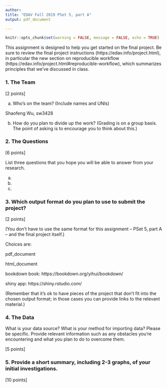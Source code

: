 ```yaml
---
author:
title: "EDAV Fall 2019 PSet 5, part A"
output: pdf_document

---
```

```r
knitr::opts_chunk$set(warning = FALSE, message = FALSE, echo = TRUE)
```

This assignment is designed to help you get started on the final project. Be sure to review the final project instructions (https://edav.info/project.html), in particular the new section on reproducible workflow (https://edav.info/project.html#reproducible-workflow), which summarizes principles that we've discussed in class.
    
### 1. The Team

[2 points]

a) Who's on the team? (Include names and UNIs)

Shaofeng Wu, sw3428



b) How do you plan to divide up the work? (Grading is on a group basis. The point of asking is to encourage you to think about this.)


### 2. The Questions

[6 points]

List three questions that you hope you will be able to answer from your research.

a) 

b)

c)

### 3. Which output format do you plan to use to submit the project? 

[2 points]

(You don't have to use the same format for this assignment -- PSet 5, part A -- and the final project itself.)

Choices are:

pdf_document  

html_document  

bookdown book: https://bookdown.org/yihui/bookdown/

shiny app: https://shiny.rstudio.com/  


(Remember that it's ok to have pieces of the project that don't fit into the chosen output format; in those cases you can provide links to the relevant material.)

### 4. The Data

What is your data source?  What is your method for importing data? Please be specific. Provide relevant information such as any obstacles you're encountering and what you plan to do to overcome them.

[5 points]


### 5. Provide a short summary, including 2-3 graphs, of your initial investigations. 

[10 points]
